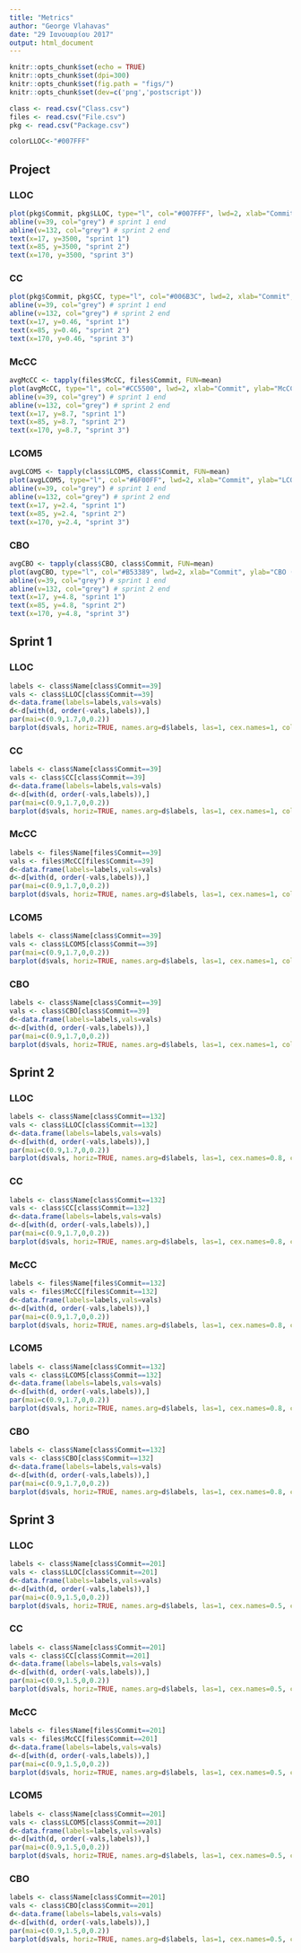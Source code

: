 ```yaml
---
title: "Metrics"
author: "George Vlahavas"
date: "29 Ιανουαρίου 2017"
output: html_document
---
```


```r
knitr::opts_chunk$set(echo = TRUE)
knitr::opts_chunk$set(dpi=300)
knitr::opts_chunk$set(fig.path = "figs/")
knitr::opts_chunk$set(dev=c('png','postscript'))

class <- read.csv("Class.csv")
files <- read.csv("File.csv")
pkg <- read.csv("Package.csv")

colorLLOC<-"#007FFF"

```

## Project

### LLOC

```r
plot(pkg$Commit, pkg$LLOC, type="l", col="#007FFF", lwd=2, xlab="Commit", ylab="LLOC (total)")
abline(v=39, col="grey") # sprint 1 end
abline(v=132, col="grey") # sprint 2 end
text(x=17, y=3500, "sprint 1")
text(x=85, y=3500, "sprint 2")
text(x=170, y=3500, "sprint 3")
```

### CC

```r
plot(pkg$Commit, pkg$CC, type="l", col="#006B3C", lwd=2, xlab="Commit", ylab="CC")
abline(v=39, col="grey") # sprint 1 end
abline(v=132, col="grey") # sprint 2 end
text(x=17, y=0.46, "sprint 1")
text(x=85, y=0.46, "sprint 2")
text(x=170, y=0.46, "sprint 3")
```

### McCC

```r
avgMcCC <- tapply(files$McCC, files$Commit, FUN=mean)
plot(avgMcCC, type="l", col="#CC5500", lwd=2, xlab="Commit", ylab="McCC (average)", ylim=c(0.8,9))
abline(v=39, col="grey") # sprint 1 end
abline(v=132, col="grey") # sprint 2 end
text(x=17, y=8.7, "sprint 1")
text(x=85, y=8.7, "sprint 2")
text(x=170, y=8.7, "sprint 3")
```

### LCOM5

```r
avgLCOM5 <- tapply(class$LCOM5, class$Commit, FUN=mean)
plot(avgLCOM5, type="l", col="#6F00FF", lwd=2, xlab="Commit", ylab="LCOM5 (average)", ylim=c(0,2.5))
abline(v=39, col="grey") # sprint 1 end
abline(v=132, col="grey") # sprint 2 end
text(x=17, y=2.4, "sprint 1")
text(x=85, y=2.4, "sprint 2")
text(x=170, y=2.4, "sprint 3")
```

### CBO

```r
avgCBO <- tapply(class$CBO, class$Commit, FUN=mean)
plot(avgCBO, type="l", col="#B53389", lwd=2, xlab="Commit", ylab="CBO (average)", ylim=c(0,5))
abline(v=39, col="grey") # sprint 1 end
abline(v=132, col="grey") # sprint 2 end
text(x=17, y=4.8, "sprint 1")
text(x=85, y=4.8, "sprint 2")
text(x=170, y=4.8, "sprint 3")
```

## Sprint 1

### LLOC

```r
labels <- class$Name[class$Commit==39]
vals <- class$LLOC[class$Commit==39]
d<-data.frame(labels=labels,vals=vals)
d<-d[with(d, order(-vals,labels)),]
par(mai=c(0.9,1.7,0,0.2))
barplot(d$vals, horiz=TRUE, names.arg=d$labels, las=1, cex.names=1, col=c("#9BC4E2"), xlab="LLOC")
```

### CC

```r
labels <- class$Name[class$Commit==39]
vals <- class$CC[class$Commit==39]
d<-data.frame(labels=labels,vals=vals)
d<-d[with(d, order(-vals,labels)),]
par(mai=c(0.9,1.7,0,0.2))
barplot(d$vals, horiz=TRUE, names.arg=d$labels, las=1, cex.names=1, col=c("#8FBC8F"), xlab="CC")
```

### McCC

```r
labels <- files$Name[files$Commit==39]
vals <- files$McCC[files$Commit==39]
d<-data.frame(labels=labels,vals=vals)
d<-d[with(d, order(-vals,labels)),]
par(mai=c(0.9,1.7,0,0.2))
barplot(d$vals, horiz=TRUE, names.arg=d$labels, las=1, cex.names=1, col=c("#E3A857"), xlab="McCC")
```

### LCOM5

```r
labels <- class$Name[class$Commit==39]
vals <- class$LCOM5[class$Commit==39]
par(mai=c(0.9,1.7,0,0.2))
barplot(d$vals, horiz=TRUE, names.arg=d$labels, las=1, cex.names=1, col=c("#967BB6"), xlab="LCOM5")
```

### CBO

```r
labels <- class$Name[class$Commit==39]
vals <- class$CBO[class$Commit==39]
d<-data.frame(labels=labels,vals=vals)
d<-d[with(d, order(-vals,labels)),]
par(mai=c(0.9,1.7,0,0.2))
barplot(d$vals, horiz=TRUE, names.arg=d$labels, las=1, cex.names=1, col=c("#FFC1CC"), xlab="CBO")
```

## Sprint 2

### LLOC

```r
labels <- class$Name[class$Commit==132]
vals <- class$LLOC[class$Commit==132]
d<-data.frame(labels=labels,vals=vals)
d<-d[with(d, order(-vals,labels)),]
par(mai=c(0.9,1.7,0,0.2))
barplot(d$vals, horiz=TRUE, names.arg=d$labels, las=1, cex.names=0.8, col=c("#9BC4E2"), xlab="LLOC")
```

### CC

```r
labels <- class$Name[class$Commit==132]
vals <- class$CC[class$Commit==132]
d<-data.frame(labels=labels,vals=vals)
d<-d[with(d, order(-vals,labels)),]
par(mai=c(0.9,1.7,0,0.2))
barplot(d$vals, horiz=TRUE, names.arg=d$labels, las=1, cex.names=0.8, col=c("#8FBC8F"), xlab="CC")
```

### McCC

```r
labels <- files$Name[files$Commit==132]
vals <- files$McCC[files$Commit==132]
d<-data.frame(labels=labels,vals=vals)
d<-d[with(d, order(-vals,labels)),]
par(mai=c(0.9,1.7,0,0.2))
barplot(d$vals, horiz=TRUE, names.arg=d$labels, las=1, cex.names=0.8, col=c("#E3A857"), xlab="McCC")
```

### LCOM5

```r
labels <- class$Name[class$Commit==132]
vals <- class$LCOM5[class$Commit==132]
d<-data.frame(labels=labels,vals=vals)
d<-d[with(d, order(-vals,labels)),]
par(mai=c(0.9,1.7,0,0.2))
barplot(d$vals, horiz=TRUE, names.arg=d$labels, las=1, cex.names=0.8, col=c("#967BB6"), xlab="LCOM5")
```

### CBO

```r
labels <- class$Name[class$Commit==132]
vals <- class$CBO[class$Commit==132]
d<-data.frame(labels=labels,vals=vals)
d<-d[with(d, order(-vals,labels)),]
par(mai=c(0.9,1.7,0,0.2))
barplot(d$vals, horiz=TRUE, names.arg=d$labels, las=1, cex.names=0.8, col=c("#FFC1CC"), xlab="CBO")
```

## Sprint 3

### LLOC

```r
labels <- class$Name[class$Commit==201]
vals <- class$LLOC[class$Commit==201]
d<-data.frame(labels=labels,vals=vals)
d<-d[with(d, order(-vals,labels)),]
par(mai=c(0.9,1.5,0,0.2))
barplot(d$vals, horiz=TRUE, names.arg=d$labels, las=1, cex.names=0.5, col=c("#9BC4E2"), xlab="LLOC")
```

### CC

```r
labels <- class$Name[class$Commit==201]
vals <- class$CC[class$Commit==201]
d<-data.frame(labels=labels,vals=vals)
d<-d[with(d, order(-vals,labels)),]
par(mai=c(0.9,1.5,0,0.2))
barplot(d$vals, horiz=TRUE, names.arg=d$labels, las=1, cex.names=0.5, col=c("#8FBC8F"), xlab="CC")
```

### McCC

```r
labels <- files$Name[files$Commit==201]
vals <- files$McCC[files$Commit==201]
d<-data.frame(labels=labels,vals=vals)
d<-d[with(d, order(-vals,labels)),]
par(mai=c(0.9,1.5,0,0.2))
barplot(d$vals, horiz=TRUE, names.arg=d$labels, las=1, cex.names=0.5, col=c("#E3A857"), xlab="McCC")
```

### LCOM5

```r
labels <- class$Name[class$Commit==201]
vals <- class$LCOM5[class$Commit==201]
d<-data.frame(labels=labels,vals=vals)
d<-d[with(d, order(-vals,labels)),]
par(mai=c(0.9,1.5,0,0.2))
barplot(d$vals, horiz=TRUE, names.arg=d$labels, las=1, cex.names=0.5, col=c("#967BB6"), xlab="LCOM5")
```

### CBO

```r
labels <- class$Name[class$Commit==201]
vals <- class$CBO[class$Commit==201]
d<-data.frame(labels=labels,vals=vals)
d<-d[with(d, order(-vals,labels)),]
par(mai=c(0.9,1.5,0,0.2))
barplot(d$vals, horiz=TRUE, names.arg=d$labels, las=1, cex.names=0.5, col=c("#FFC1CC"), xlab="CBO")
```